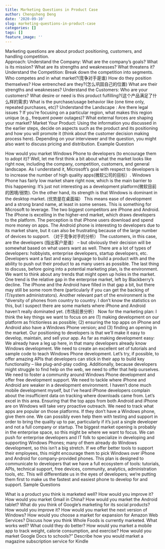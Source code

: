 ```yaml
---
title: Marketing Questions in Product Case
author: Chengsheng Deng
date: '2020-09-10'
slug: marketing-questions-in-product-case
categories: []
tags: []
feature_image: ''
---
```

Marketing questions are about product positioning, customers, and handling competition.  
Approach: 
Understand the Company: What are the company’s goals? What is its mission? What are its strengths and weaknesses? What threatens it? 
Understand the Competition: Break down the competition into segments. Who competes and in what market?(竞争对手是谁) How do they position themselves? How entrenched are they?(怎么巩固自己的位置) What are their strengths and weaknesses? 
Understand the Customers: Who are your customers? What desire or need is this product fulfilling?(这个产品满足了什么样的需求) What is the purchase/usage behavior like (one time only, repeated purchases, etc)? 
Understand the Landscape : Are there legal issues ? If you’re focusing on a particular region, what makes this region unique (e.g., frequent power outages)? What external forces are shaping your market? 
Market Your Product: Using the information you discussed in the earlier steps, decide on aspects such as the product and its positioning and how you will promote it (think about the customer decision making process here). Depending on your interviewer and the question, you might also want to discuss pricing and distribution. 
Example Question 

How would you market Windows Phone to developers (to encourage them to adopt it)? 
Well, let me first think a bit about what the market looks like right now, including the company, competition, customers, and general landscape.
As I understand it, Microsoft’s goal with respect to developers is to increase the number of high quality apps(微软公司的目标）. Windows Phone has fairly low market share right now, which is the main barrier to this happening: It’s just not interesting as a development platform(微软目前的困境/弱势). On the other hand, its strength is that Windows is dominant in the desktop market. (优势是在桌面端） This means ease of development and a strong brand name, at least in some senses. This is something for Microsoft to leverage.
The two biggest competitors are iPhone and Android. The iPhone is excelling in the higher-end market, which draws developers to the platform. The perception is that iPhone users download and spend more money on apps. The Android phone is interesting to developers due to its market share, but it can also be frustrating because of the large number of devices to support. （对于竞争对手的分析）
The customers, in this case, are the developers (指出客户是谁） – but obviously their decision will be somewhat based on what users want as well. There are a lot of types of developers: hobbyists, enterprise developers, startup developers, etc. Developers want a fast and easy language to build a product with and the ability to push out their product to as many users as possible.
The last thing to discuss, before going into a potential marketing plan, is the environment. We want to think about any trends that might open up holes in the market. One trend is the relative gap in the enterprise market, left by Blackberry’s decline. The iPhone and the Android have filled in that gap a bit, but there may still be some room there (particularly if you can get the backing of IT/system administrators). Another relevant part of the environment is the “diversity of phones from country to country. I don’t know the statistics on this, but I suspect there are some markets where iPhone and Android haven’t really dominated yet. (市场前景分析）
Now for the marketing plan: I think the key things we want to focus on are (1) making development on our platform as frictionless as possible; (2) ensuring the top apps on iPhone and Android also have a Windows Phone version; and (3) finding an opening in the market. Our positioning to developers is that we’ll make it easy to develop, maintain, and sell your app.
As far as making development easy: We already have a leg up here, in that many developers already know Windows development. We need to create an excellent set of tutorials and sample code to teach Windows Phone development. Let’s try, if possible, to offer amazing APIs that developers can stick in their app to build key functionality – like plug-and-play coding.
Additionally, because developers might struggle to find help on the web, we need to offer that help ourselves. We need to foster a community around Windows Phone development and offer free development support.
We need to tackle where iPhone and Android are weaker in a development environment. I haven’t done much mobile development myself, but I’ve heard iPhone developers complain about the insufficient data on tracking where downloads came from. Let’s excel in this area.
Ensuring that the top apps from both Android and iPhone are on Windows will take very proactive outreach. We need to track what apps are popular on those platforms. If they don’t have a Windows phone, give them one. We can possibly even help them with testing and support in order to bring the quality up to par, particularly if it’s just a single developer and not a full company or startup.
The biggest market opening is probably in the enterprise space, so this might be where we want to focus. We can push for enterprise developers and IT folk to specialize in developing and supporting Windows Phones; many of them already do Windows development, so this isn’t a big stretch. If we offer better tools to support their employees, this might encourage them to pick Windows over iPhone and Android for company-provided phones.
This plan is designed to communicate to developers that we have a full ecosystem of tools: tutorials, APIs, technical support, free devices, community, analytics, administration tools, etc. This will differentiate us in the eyes of developers; we’re putting them first to make us the fastest and easiest phone to develop for and support. 
Sample Questions 

What is a product you think is marketed well? How would you improve it?
How would you market Gmail in China?
How would you market the Android tablet?
What do you think of Google’s marketing for its social products? How would you improve it?
How would you market the next version of Windows?
How would you choose a market for expansion for Amazon Web Services?
Discuss how you think Whole Foods is currently marketed. What works well? What could they do better?
How would you market a mobile app to track weight, calorie consumption, and exercise?
How would you market Google Docs to schools?”
Describe how you would market a magazine subscription service for Kindle
